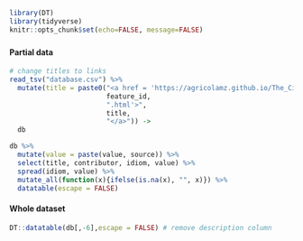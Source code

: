 ```r
library(DT)
library(tidyverse)
knitr::opts_chunk$set(echo=FALSE, message=FALSE)
```


### {.tabset .tabset-fade .tabset-pills}
#### Partial data
```r
# change titles to links
read_tsv("database.csv") %>% 
  mutate(title = paste0("<a href = 'https://agricolamz.github.io/The_Circassian_Isoglosses_Database/",
                        feature_id,
                        ".html'>",
                        title,
                        "</a>")) ->
  db

db %>% 
  mutate(value = paste(value, source)) %>% 
  select(title, contributor, idiom, value) %>%
  spread(idiom, value) %>% 
  mutate_all(function(x){ifelse(is.na(x), "", x)}) %>% 
  datatable(escape = FALSE)
```

#### Whole dataset
```r
DT::datatable(db[,-6],escape = FALSE) # remove description column
```

